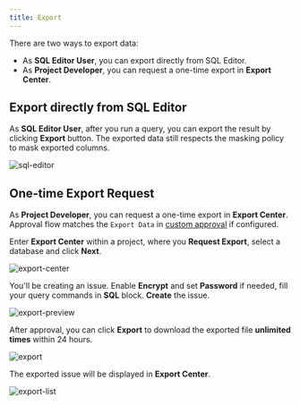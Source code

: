 ```yaml
---
title: Export
---
```


There are two ways to export data:

- As **SQL Editor User**, you can export directly from SQL Editor.
- As **Project Developer**, you can request a one-time export in **Export Center**.

## Export directly from SQL Editor

As **SQL Editor User**, after you run a query, you can export the result by clicking **Export** button. The exported data still respects the masking policy to mask exported columns.

![sql-editor](/content/docs/security/database-permission/export/sql-editor.webp)

## One-time Export Request

As **Project Developer**, you can request a one-time export in **Export Center**. Approval flow matches the `Export Data` in [custom approval](/change-database/approval/) if configured.

Enter **Export Center** within a project, where you **Request Export**, select a database and click **Next**.

![export-center](/content/docs/security/database-permission/export/export-center.webp)

You'll be creating an issue. Enable **Encrypt** and set **Password** if needed, fill your query commands in **SQL** block. **Create** the issue.

![export-preview](/content/docs/security/database-permission/export/export-preview.webp)

After approval, you can click **Export** to download the exported file **unlimited times** within 24 hours.

![export](/content/docs/security/database-permission/export/export.webp)

The exported issue will be displayed in **Export Center**.

![export-list](/content/docs/security/database-permission/export/export-list.webp)
